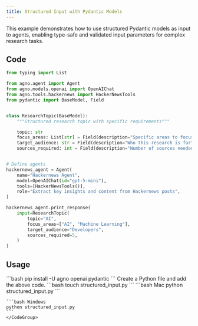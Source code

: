 ```yaml
---
title: Structured Input with Pydantic Models
---
```


This example demonstrates how to use structured Pydantic models as input to agents, enabling type-safe and validated input parameters for complex research tasks.

## Code

```python cookbook/agents/input_and_output/structured_input.py
from typing import List

from agno.agent import Agent
from agno.models.openai import OpenAIChat
from agno.tools.hackernews import HackerNewsTools
from pydantic import BaseModel, Field


class ResearchTopic(BaseModel):
    """Structured research topic with specific requirements"""

    topic: str
    focus_areas: List[str] = Field(description="Specific areas to focus on")
    target_audience: str = Field(description="Who this research is for")
    sources_required: int = Field(description="Number of sources needed", default=5)


# Define agents
hackernews_agent = Agent(
    name="Hackernews Agent",
    model=OpenAIChat(id="gpt-5-mini"),
    tools=[HackerNewsTools()],
    role="Extract key insights and content from Hackernews posts",
)

hackernews_agent.print_response(
    input=ResearchTopic(
        topic="AI",
        focus_areas=["AI", "Machine Learning"],
        target_audience="Developers",
        sources_required=5,
    )
)
```

## Usage

<Steps>
  <Snippet file="create-venv-step.mdx" />

  <Step title="Install libraries">
    ```bash
    pip install -U agno openai pydantic
    ```
  </Step>

  <Snippet file="export-openai-api.mdx" />

  <Step title="Create a Python file">
    Create a Python file and add the above code.
    ```bash
    touch structured_input.py
    ```
  </Step>

  <Step title="Run Agent">
    <CodeGroup>
    ```bash Mac
    python structured_input.py
    ```
    
    ```bash Windows
    python structured_input.py
    ```
    </CodeGroup>
  </Step>

  <Snippet file="find-all-cookbooks.mdx" />
</Steps>